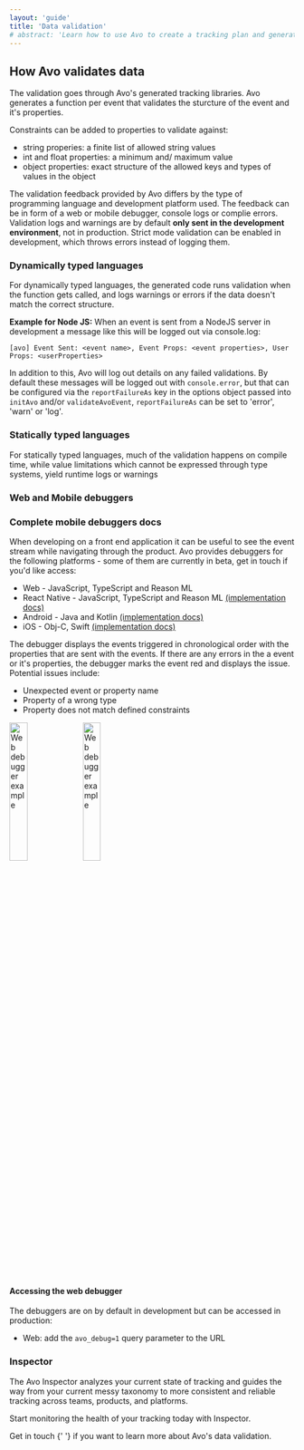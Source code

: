 ```yaml
---
layout: 'guide'
title: 'Data validation'
# abstract: 'Learn how to use Avo to create a tracking plan and generate high quality, actionable data.'
---
```



## <a name="how-avo-validates"></a> How Avo validates data

The validation goes through Avo's generated tracking libraries. Avo generates a function per event that validates the sturcture of the event and it's properties.

Constraints can be added to properties to validate against:

- string properies: a finite list of allowed string values
- int and float properties: a minimum and/ maximum value
- object properties: exact structure of the allowed keys and types of values in the object

The validation feedback provided by Avo differs by the type of programming language and development platform used. The feedback can be in form of a web or mobile debugger, console logs or complie errors. Validation logs and warnings are by default **only sent in the development environment**, not in production. Strict mode validation can be enabled in development, which throws errors instead of logging them.

### <a name="dynamic-langs"></a> Dynamically typed languages

For dynamically typed languages, the generated code runs validation when the function gets called, and logs warnings or errors if the data doesn't match the correct structure.

**Example for Node JS:**
When an event is sent from a NodeJS server in development a message like this will be logged out via console.log:

```Console
[avo] Event Sent: <event name>, Event Props: <event properties>, User Props: <userProperties>
```

In addition to this, Avo will log out details on any failed validations. By default these messages will be logged out with `console.error`, but that can be configured via the `reportFailureAs` key in the options object passed into `initAvo` and/or `validateAvoEvent`, `reportFailureAs` can be set to 'error', 'warn' or 'log'.

### <a name="static-langs"></a> Statically typed languages

For statically typed languages, much of the validation happens on compile time, while value limitations which cannot be expressed through type systems, yield runtime logs or warnings

### <a name="debuggers"></a> Web and Mobile debuggers

### <Link passHref href="/mobile-debuggers"><a>Complete mobile debuggers docs</a></Link>

When developing on a front end application it can be useful to see the event stream while navigating through the product. Avo provides debuggers for the following platforms - some of them are currently in beta, <Link passHref href="/help/troubleshooting"><a>get in touch</a></Link> if you'd like access:

- Web - JavaScript, TypeScript and Reason ML
- React Native - JavaScript, TypeScript and Reason ML [(implementation docs)](https://github.com/avohq/react-native-analytics-debugger)
- Android - Java and Kotlin [(implementation docs)](https://github.com/avohq/android-analytics-debugger)
- iOS - Obj-C, Swift [(implementation docs)](https://github.com/avohq/ios-analytics-debugger)

The debugger displays the events triggered in chronological order with the properties that are sent with the events. If there are any errors in the a event or it's properties, the debugger marks the event red and displays the issue. Potential issues include:

- Unexpected event or property name
- Property of a wrong type
- Property does not match defined constraints

<left>
  <img
    src={require('../images/web-debugger-example.png')}
    width="25%"
    alt="Web debugger example"
  />
</left>

<left>
  <img
    src={require('../images/android-debugger-example.gif')}
    width="25%"
    alt="Web debugger example"
  />
</left>

#### Accessing the web debugger

The debuggers are on by default in development but can be accessed in production:

- Web: add the `avo_debug=1` query parameter to the URL

### <a name="inspector"></a> Inspector

The Avo <Link passHref href="/inspector"><a>Inspector</a></Link> analyzes your current state of tracking and guides the way from your current messy taxonomy to more consistent and reliable tracking across teams, products, and platforms.

Start monitoring the health of your tracking today with Inspector.

<p>
  <Link passHref href="/help/troubleshooting">
    <a>Get in touch</a>
  </Link>{' '}
  if you want to learn more about Avo's data validation.
</p>
